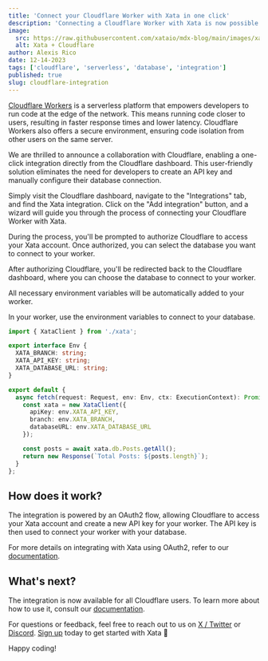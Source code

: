 ```yaml
---
title: 'Connect your Cloudflare Worker with Xata in one click'
description: 'Connecting a Cloudflare Worker with Xata is now possible from the Cloudflare dashboard.'
image:
  src: https://raw.githubusercontent.com/xataio/mdx-blog/main/images/xata-cloudflare.png
  alt: Xata + Cloudflare
author: Alexis Rico
date: 12-14-2023
tags: ['cloudflare', 'serverless', 'database', 'integration']
published: true
slug: cloudflare-integration
---
```


[Cloudflare Workers](https://developers.cloudflare.com/workers/) is a serverless platform that empowers developers to run code at the edge of the network. This means running code closer to users, resulting in faster response times and lower latency. Cloudflare Workers also offers a secure environment, ensuring code isolation from other users on the same server.

We are thrilled to announce a collaboration with Cloudflare, enabling a one-click integration directly from the Cloudflare dashboard. This user-friendly solution eliminates the need for developers to create an API key and manually configure their database connection.

<ArticleImage
  src="https://raw.githubusercontent.com/xataio/mdx-blog/cloudflare/images/cloudflare-integration-dashboard.png"
  width="874"
  height="509"
  alt="Cloudflare Integration Image"
  caption="Cloudflare dashboard with the Xata integration"
  position="center"
/>

Simply visit the Cloudflare dashboard, navigate to the "Integrations" tab, and find the Xata integration. Click on the "Add integration" button, and a wizard will guide you through the process of connecting your Cloudflare Worker with Xata.

<ArticleImage
  src="https://raw.githubusercontent.com/xataio/mdx-blog/cloudflare/images/cloudflare-integration-setup.png"
  width="684"
  height="837"
  alt="Cloudflare Integration Image"
  caption="Wizard to connect your Cloudflare Worker with Xata"
  position="center"
/>

During the process, you'll be prompted to authorize Cloudflare to access your Xata account. Once authorized, you can select the database you want to connect to your worker.

<ArticleImage
  src="https://raw.githubusercontent.com/xataio/mdx-blog/cloudflare/images/cloudflare-integration-authorization.png"
  width="580"
  height="613"
  alt="Cloudflare Integration Image"
  caption="Page to authorize Cloudflare to access your Xata account"
  position="center"
/>

After authorizing Cloudflare, you'll be redirected back to the Cloudflare dashboard, where you can choose the database to connect to your worker.

<ArticleImage
  src="https://raw.githubusercontent.com/xataio/mdx-blog/cloudflare/images/cloudflare-integration-selection.png"
  width="810"
  height="843"
  alt="Cloudflare Integration Image"
  caption="Page to select the database you want to connect to your worker"
  position="center"
/>

All necessary environment variables will be automatically added to your worker.

<ArticleImage
  src="https://raw.githubusercontent.com/xataio/mdx-blog/cloudflare/images/cloudflare-integration-secrets.png"
  width="802"
  height="371"
  alt="Cloudflare Integration Image"
  caption="List of environment variables added to your worker"
  position="center"
/>

In your worker, use the environment variables to connect to your database.

```ts
import { XataClient } from './xata';

export interface Env {
  XATA_BRANCH: string;
  XATA_API_KEY: string;
  XATA_DATABASE_URL: string;
}

export default {
  async fetch(request: Request, env: Env, ctx: ExecutionContext): Promise<Response> {
    const xata = new XataClient({
      apiKey: env.XATA_API_KEY,
      branch: env.XATA_BRANCH,
      databaseURL: env.XATA_DATABASE_URL
    });

    const posts = await xata.db.Posts.getAll();
    return new Response(`Total Posts: ${posts.length}`);
  }
};
```

## How does it work?

The integration is powered by an OAuth2 flow, allowing Cloudflare to access your Xata account and create a new API key for your worker. The API key is then used to connect your worker with your database.

For more details on integrating with Xata using OAuth2, refer to our [documentation](/docs/integrations/oauth).

## What's next?

The integration is now available for all Cloudflare users. To learn more about how to use it, consult our [documentation](/docs/integrations/cloudflare).

For questions or feedback, feel free to reach out to us on [X / Twitter](https://twitter.com/xata) or [Discord](https://xata.io/discord). [Sign up](https://app.xata.io/signin?mode=signup) today to get started with Xata 🚀 

Happy coding!
